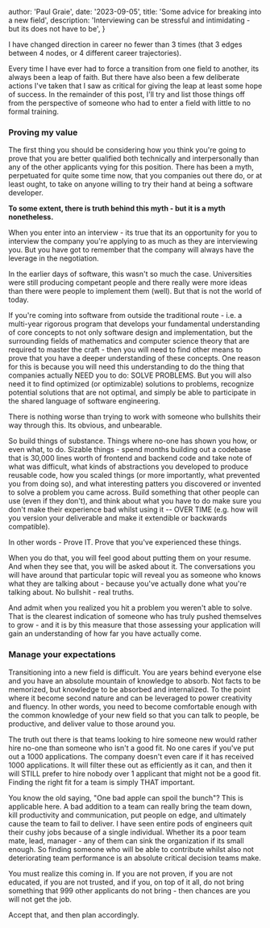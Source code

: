 
  author: 'Paul Graie',
  date: '2023-09-05',
  title: 'Some advice for breaking into a new field',
  description: 'Interviewing can be stressful and intimidating - but its does not have to be',
}



I have changed direction in career no fewer than 3 times (that 3 edges between 4 nodes, or 4 different career trajectories).

Every time I have ever had to force a transition from one field to another, its always been a leap of faith. But there have also been a few deliberate actions I've taken that I saw as critical for giving the leap at least some hope of success. In the remainder of this post, I'll try and list those things off from the perspective of someone who had to enter a field with little to no formal training.

### Proving my value

The first thing you should be considering how you think you're going to prove that you are better qualified both technically and interpersonally than any of the other applicants vying for this position. There has been a myth, perpetuated for quite some time now, that you companies out there do, or at least ought, to take on anyone willing to try their hand at being a software developer.

<strong>To some extent, there is truth behind this myth - but it is a myth nonetheless.</strong>

When you enter into an interview - its true that its an opportunity for you to interview the company you're applying to as much as they are interviewing you. But you have got to remember that the company will always have the leverage in the negotiation.

In the earlier days of software, this wasn't so much the case. Universities were still producing competant people and there really were more ideas than there were people to implement them (well). But that is not the world of today.

If you're coming into software from outside the traditional route - i.e. a multi-year rigorous program that develops your fundamental understanding of core concepts to not only software design and implementation, but the surrounding fields of mathematics and computer science theory that are required to master the craft - then you will need to find other means to prove that you have a deeper understanding of these concepts. One reason for this is because you will need this understanding to do the thing that companies actually NEED you to do: SOLVE PROBLEMS. But you will also need it to find optimized (or optimizable) solutions to problems, recognize potential solutions that are not optimal, and simply be able to participate in the shared language of software engineering.

There is nothing worse than trying to work with someone who bullshits their way through this. Its obvious, and unbearable.

So build things of substance. Things where no-one has shown you how, or even what, to do. Sizable things - spend months building out a codebase that is 30,000 lines worth of frontend and backend code and take note of what was difficult, what kinds of abstractions you developed to produce reusable code, how you scaled things (or more importantly, what prevented you from doing so), and what interesting patters you discovered or invented to solve a problem you came across. Build something that other people can use (even if they don't), and think about what you have to do make sure you don't make their experience bad whilst using it -- OVER TIME (e.g. how will you version your deliverable and make it extendible or backwards compatible).

In other words - Prove IT. Prove that you've experienced these things.

When you do that, you will feel good about putting them on your resume. And when they see that, you will be asked about it. The conversations you will have around that particular topic will reveal you as someone who knows what they are talking about - because you've actually done what you're talking about. No bullshit - real truths.

<Justify position="center">
    And admit when you realized you hit a problem you weren't able to solve. That is the clearest indication of someone
    who has truly pushed themselves to grow - and it is by this measure that those assessing your application will gain
    an understanding of how far you have actually come.
</Justify>

### Manage your expectations

Transitioning into a new field is difficult. You are years behind everyone else and you have an absolute mountain of knowledge to absorb. Not facts to be memorized, but knowledge to be absorbed and internalized. To the point where it become second nature and can be leveraged to power creativity and fluency. In other words, you need to become comfortable enough with the common knowledge of your new field so that you can talk to people, be productive, and deliver value to those around you.

The truth out there is that teams looking to hire someone new would rather hire no-one than someone who isn't a good fit. No one cares if you've put out a 1000 applications. The company doesn't even care if it has received 1000 applications. It will filter these out as efficiently as it can, and then it will STILL prefer to hire nobody over 1 applicant that might not be a good fit. Finding the right fit for a team is simply THAT important.

You know the old saying, "One bad apple can spoil the bunch"? This is applicable here. A bad addition to a team can really bring the team down, kill productivity and communication, put people on edge, and ultimately cause the team to fail to deliver. I have seen entire pods of engineers quit their cushy jobs because of a single individual. Whether its a poor team mate, lead, manager - any of them can sink the organization if its small enough. So finding someone who will be able to contribute whilst also not deteriorating team performance is an absolute critical decision teams make.

You must realize this coming in. If you are not proven, if you are not educated, if you are not trusted, and if you, on top of it all, do not bring something that 999 other applicants do not bring - then chances are you will not get the job.

Accept that, and then plan accordingly.
